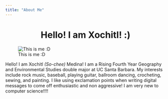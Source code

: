 ```yaml
---
title: "About Me"
---
```

  
<center>
# Hello! I am Xochitl! :)
</center>
  ![This is me :D](images/IMG_7338.png)
</center>
Hello! I am Xochitl *(So-chee)* Medina! I am a Rising Fourth Year Geography and Environmental Studies double major at UC Santa Barbara. My interests include rock music, baseball, playing guitar, ballroom dancing, crocheting, sewing, and painting. I like using exclamation points when writing digital messages to come off enthusiastic and non aggressive! I am very new to computer science!!!!